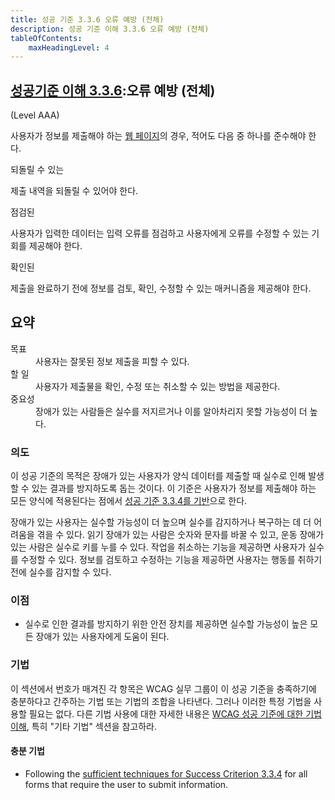 ```yaml
---
title: 성공 기준 3.3.6 오류 예방 (전체)
description: 성공 기준 이해 3.3.6 오류 예방 (전체)
tableOfContents:
    maxHeadingLevel: 4
---
```



## [성공기준 이해 3.3.6](https://w3.org/TR/WCAG22#error-prevention-all):오류 예방 (전체) 

(Level AAA)

<Card title="성공 기준 (SC)"></Card>

사용자가 정보를 제출해야 하는 [웹 페이지](../../../glossary/web-page)의 경우, 적어도 다음 중 하나를 준수해야 한다.

되돌릴 수 있는

제출 내역을 되돌릴 수 있어야 한다.

점검된

사용자가 입력한 데이터는 입력 오류를 점검하고 사용자에게 오류를 수정할 수 있는 기회를 제공해야 한다.

확인된

제출을 완료하기 전에 정보를 검토, 확인, 수정할 수 있는 매커니즘을 제공해야 한다.

## 요약

<dl>
<dt>목표</dt>
<dd>사용자는 잘못된 정보 제출을 피할 수 있다.</dd>
<dt>할 일</dt>
<dd>사용자가 제출물을 확인, 수정 또는 취소할 수 있는 방법을 제공한다.</dd>
<dt>중요성</dt>
<dd>장애가 있는 사람들은 실수를 저지르거나 이를 알아차리지 못할 가능성이 더 높다.</dd>
</dl>

### 의도

이 성공 기준의 목적은 장애가 있는 사용자가 양식 데이터를 제출할 때 실수로 인해 발생할 수 있는 결과를 방지하도록 돕는 것이다. 이 기준은 사용자가 정보를 제출해야 하는 모든 양식에 적용된다는 점에서 [성공 기준 3.3.4를 기반](error-prevention-legal-financial-data)으로 한다.

장애가 있는 사용자는 실수할 가능성이 더 높으며 실수를 감지하거나 복구하는 데 더 어려움을 겪을 수 있다. 읽기 장애가 있는 사람은 숫자와 문자를 바꿀 수 있고, 운동 장애가 있는 사람은 실수로 키를 누를 수 있다. 작업을 취소하는 기능을 제공하면 사용자가 실수를 수정할 수 있다. 정보를 검토하고 수정하는 기능을 제공하면 사용자는 행동를 취하기 전에 실수를 감지할 수 있다.

### 이점

*   실수로 인한 결과를 방지하기 위한 안전 장치를 제공하면 실수할 가능성이 높은 모든 장애가 있는 사용자에게 도움이 된다.

### 기법

이 섹션에서 번호가 매겨진 각 항목은 WCAG 실무 그룹이 이 성공 기준을 충족하기에 충분하다고 간주하는 기법 또는 기법의 조합을 나타낸다. 그러나 이러한 특정 기법을 사용할 필요는 없다. 다른 기법 사용에 대한 자세한 내용은 [WCAG 성공 기준에 대한 기법 이해](understanding-techniques), 특히 "기타 기법" 섹션을 참고하라.

#### 충분 기법

*   Following the [sufficient techniques for Success Criterion 3.3.4](error-prevention-legal-financial-data#techniques) for all forms that require the user to submit information.

